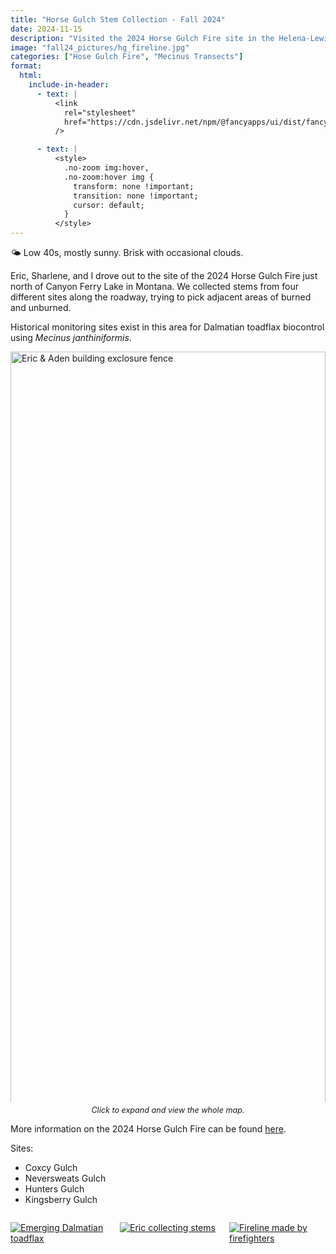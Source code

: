 ```yaml
---
title: "Horse Gulch Stem Collection - Fall 2024"
date: 2024-11-15
description: "Visited the 2024 Horse Gulch Fire site in the Helena-Lewis & Clark National Forest Lake near historical *Mecinus janthiniformis* biocontrol monitoring sites."
image: "fall24_pictures/hg_fireline.jpg"
categories: ["Hose Gulch Fire", "Mecinus Transects"]
format:
  html:
    include-in-header:
      - text: |
          <link
            rel="stylesheet"
            href="https://cdn.jsdelivr.net/npm/@fancyapps/ui/dist/fancybox.css"
          />

      - text: |
          <style>
            .no-zoom img:hover,
            .no-zoom:hover img {
              transform: none !important;
              transition: none !important;
              cursor: default;
            }
          </style>
---
```


::: {.callout-note title="Weather"}
🌤️ Low 40s, mostly sunny. Brisk with occasional clouds.
:::

Eric, Sharlene, and I drove out to the site of the 2024 Horse Gulch Fire just north of Canyon Ferry Lake in Montana. We collected stems from four different sites along the roadway, trying to pick adjacent areas of burned and unburned. 

Historical monitoring sites exist in this area for Dalmatian toadflax biocontrol using *Mecinus janthiniformis*. 


<a href="fall24_pictures/Fire Map w_ Sites.pdf" target="_blank" class="no-zoom" style="position: relative; display: block; width: 100%; max-height: 30vh; overflow: hidden; text-decoration: none;">
  <img src="fall24_pictures/Fire Map w_ Sites.pdf" style="width: 100%; height: auto; display: block;" alt="Eric & Aden building exclosure fence">
</a>
<p style="text-align: center; font-style: italic; font-size: 0.9em; margin-top: 0.5em;">
  Click to expand and view the whole map.
</p>


More information on the 2024 Horse Gulch Fire can be found [here](https://inciweb.wildfire.gov/incident-information/mthlf-horse-gulch-fire).

Sites:

- Coxcy Gulch
- Neversweats Gulch
- Hunters Gulch
- Kingsberry Gulch

:::{.columns}

::: {.column width="33%" .px-2}
[![Emerging Dalmatian toadflax](fall24_pictures/hg_greentoadflax.jpeg)](fall24_pictures/hg_greentoadflax.jpeg){data-fancybox="gallery" 
data-caption="Emerging Dalmatian toadflax"} 
:::

::: {.column width="33%" .px-2}
[![Eric collecting stems](fall24_pictures/hg_ericcollection.jpg)](fall24_pictures/hg_ericcollection.jpg){data-fancybox="gallery" 
data-caption="Eric collecting stems"}
:::

::: {.column width="33%" .px-2}
[![Fireline made by firefighters](fall24_pictures/hg_fireline.jpg)](fall24_pictures/hg_fireline.jpg){data-fancybox="gallery" 
data-caption="Fireline made by firefighters"}
:::

:::

